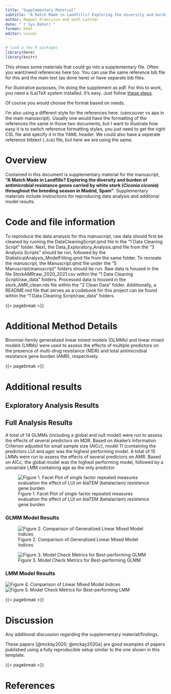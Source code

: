 ```yaml
---
title: "Supplementary Material"
subtitle: "A Match Made in Landfills? Exploring the diversity and burden of antimicrobial resistance genes carried by white stork (Ciconia ciconia) throughout the breeding season in Madrid, Spain"
author: Raquel Francisco and Seth Lattner
date: "`r Sys.Date()`"
format: html
editor: visual
---
```


```r
# load a few R packages
library(here)
library(knitr)
```

This shows some materials that could go into a supplementary file. Often you want/need references here too. You can use the same reference bib file for this and the main text (as done here) or have separate bib files.

For illustrative purposes, I'm doing the supplement as pdf. For this to work, you need a (La)TeX system installed. It's easy. Just follow [these steps](https://quarto.org/docs/output-formats/pdf-basics.html).

Of course you would choose the format based on needs.

I'm also using a different style for the references here. (vancouver vs apa in the main manuscript). Usually one would have the formatting of the references the same in those two documents, but I want to illustrate how easy it is to switch reference formatting styles, you just need to get the right CSL file and specify it in the YAML header. We could also have a seperate reference bibtext (`.bib`) file, but here we are using the same.

# Overview

Contained in this document is supplementary material for the manuscript, **"A Match Made in Landfills? Exploring the diversity and burden of antimicrobial resistance genes carried by white stork (*Ciconia ciconia*) throughout the breeding season in Madrid, Spain"**. Supplementary materials include instructions for reproducing data analysis and additonal model results.

# Code and file information

To reproduce the data analysis for this manuscript, raw data should first be cleaned by running the DataCleaningScript.qmd file in the "1 Data Cleaning Script" folder. Next, the Data_Exploratory_Analysis.qmd file from the "3 Analysis Scripts" should be run, followed by the StatisticalAnalysis_ModelFitting.qmd file from the same folder. To recreate the manuscript, the Manuscript.qmd file under the "5 Manuscript/manuscript" folders should be run. Raw data is housed in the file StorkAMRraw_2020_2021.csv within the "1 Data Cleaning Script/raw_data" folders. Processed data is housed in the stork_AMR_clean.rds file within the "2 Clean Data" folder. Additionally, a README.md file that serves as a codebook for this project can be found within the "1 Data Cleaning Script/raw_data" folders.

{{< pagebreak >}}

# Additional Method Details

Binomial-family generalized linear mixed models (GLMMs) and linear mixed models (LMMs) were used to assess the effects of multiple predictors on the presence of multi-drug resistance (MDR) and total antimicrobial resistance gene burden (AMR), respectively.

{{< pagebreak >}}

# Additional results



## Exploratory Analysis Results


## Full Analysis Results

A total of 14 GLMMs (including a global and null model) were run to assess the effects of several predictors on MDR. Based on Akaike's Information Criterion adjusted for small sample size (AIC*c*), model 11 (containing the predictors LUI and age) was the highest performing model. A total of 15 LMMs were run to assess the effects of several predictors on AMR. Based on AIC*c*, the global model was the highest performing model, followed by a univariate LMM containing age as the only predictor.

![Figure 1. Facet Plot of single factor repeated measures evaluation the effect of LUI on blaTEM (betalactam) resistence gene burden](Supplementary_Material_files/facet_plot.png)

### GLMM Model Results

![Figure 2. Comparison of Generalized Linear Mixed Model Indices](Supplementary_Material_files/glmer_indices.png)

![Figure 3. Model Check Metrics for Best-performing GLMM](Supplementary_Material_files/glmer_check.png)

### LMM Model Results

![Figure 4. Comparison of Linear Mixed Model Indices](Supplementary_Material_files/lmer_indices.png)
![Figure 5. Model Check Metrics for Best-performing LMM](Supplementary_Material_files/lmer_check.png)

{{< pagebreak >}}

# Discussion

Any additional discussion regarding the supplementary material/findings.

These papers [@mckay2020; @mckay2020a] are good examples of papers published using a fully reproducible setup similar to the one shown in this template.

{{< pagebreak >}}

# References
